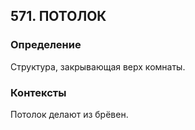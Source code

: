 ## 571. ПОТОЛОК
### Определение
Структура, закрывающая верх комнаты.

### Контексты
Потолок делают из брёвен.

